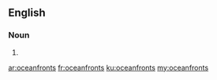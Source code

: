 ==English==

===Noun===
{{head|en|noun plural form}}

# {{plural of|oceanfront|lang=en}}

[[ar:oceanfronts]]
[[fr:oceanfronts]]
[[ku:oceanfronts]]
[[my:oceanfronts]]